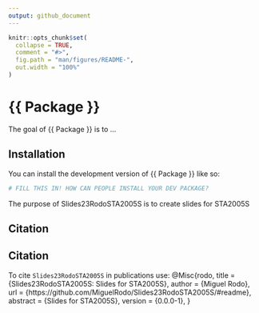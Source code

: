```yaml
---
output: github_document
---
```


<!-- README.md is generated from README.Rmd. Please edit that file -->

```r
knitr::opts_chunk$set(
  collapse = TRUE,
  comment = "#>",
  fig.path = "man/figures/README-",
  out.width = "100%"
)
```

# {{ Package }}

<!-- badges: start -->
<!-- badges: end -->

The goal of {{ Package }} is to ...

## Installation

You can install the development version of {{ Package }} like so:

``` r
# FILL THIS IN! HOW CAN PEOPLE INSTALL YOUR DEV PACKAGE?
```
The purpose of Slides23RodoSTA2005S is to create slides for STA2005S


## Citation


## Citation

To cite `Slides23RodoSTA2005S` in publications use:
@Misc{rodo,
  title = {Slides23RodoSTA2005S: Slides for STA2005S},
  author = {Miguel Rodo},
  url = {https://github.com/MiguelRodo/Slides23RodoSTA2005S/#readme},
  abstract = {Slides for STA2005S},
  version = {0.0.0-1},
}
